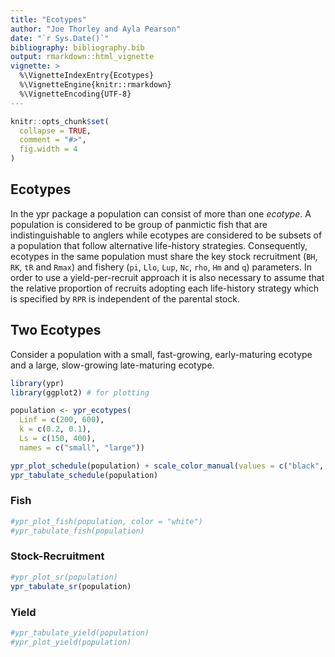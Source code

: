 ```yaml
---
title: "Ecotypes"
author: "Joe Thorley and Ayla Pearson"
date: "`r Sys.Date()`"
bibliography: bibliography.bib
output: rmarkdown::html_vignette
vignette: >
  %\VignetteIndexEntry{Ecotypes}
  %\VignetteEngine{knitr::rmarkdown}
  %\VignetteEncoding{UTF-8}
---
```


```r
knitr::opts_chunk$set(
  collapse = TRUE,
  comment = "#>",
  fig.width = 4
)
```

## Ecotypes

In the ypr package a population can consist of more than one *ecotype*.
A population is considered to be group of panmictic fish that are indistinguishable to anglers while ecotypes are considered to be subsets of a population that follow alternative life-history strategies.
Consequently, ecotypes in the same population must share the key stock recruitment (`BH`, `RK`, `tR` and `Rmax`) and fishery (`pi`, `Llo`, `Lup`, `Nc`, `rho`, `Hm` and `q`) parameters.
In order to use a yield-per-recruit approach it is also necessary to assume that the relative proportion of recruits adopting each life-history strategy which is specified by `RPR` is independent of the parental stock.

## Two Ecotypes

Consider a population with a small, fast-growing, early-maturing ecotype and a large, slow-growing late-maturing ecotype.

```r
library(ypr)
library(ggplot2) # for plotting

population <- ypr_ecotypes(
  Linf = c(200, 600), 
  k = c(0.2, 0.1), 
  Ls = c(150, 400), 
  names = c("small", "large"))

ypr_plot_schedule(population) + scale_color_manual(values = c("black", "blue"))
ypr_tabulate_schedule(population)
```

### Fish

```r
#ypr_plot_fish(population, color = "white")
#ypr_tabulate_fish(population)
```

### Stock-Recruitment

```r
#ypr_plot_sr(population)
ypr_tabulate_sr(population)
```

### Yield

```r
#ypr_tabulate_yield(population)
#ypr_plot_yield(population)
```

